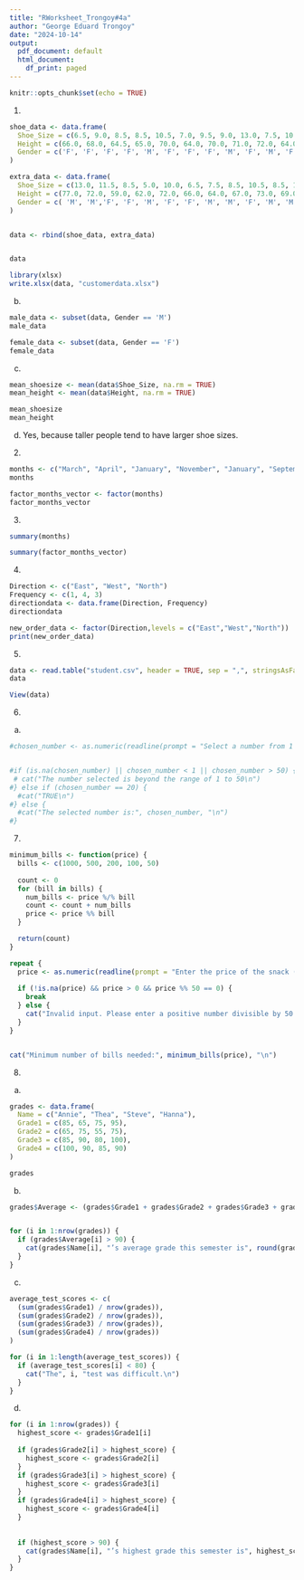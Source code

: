 ```yaml
---
title: "RWorksheet_Trongoy#4a"
author: "George Eduard Trongoy"
date: "2024-10-14"
output:
  pdf_document: default
  html_document:
    df_print: paged
---
```


```r
knitr::opts_chunk$set(echo = TRUE)
```

 1. 
```r

shoe_data <- data.frame(
  Shoe_Size = c(6.5, 9.0, 8.5, 8.5, 10.5, 7.0, 9.5, 9.0, 13.0, 7.5, 10.5, 8.5, 12.0, 10.5),
  Height = c(66.0, 68.0, 64.5, 65.0, 70.0, 64.0, 70.0, 71.0, 72.0, 64.0, 74.5, 67.0, 71.0, 71.0),
  Gender = c('F', 'F', 'F', 'F', 'M', 'F', 'F', 'F', 'M', 'F', 'M', 'F', 'M', 'M')
)

extra_data <- data.frame(
  Shoe_Size = c(13.0, 11.5, 8.5, 5.0, 10.0, 6.5, 7.5, 8.5, 10.5, 8.5, 10.5, 11.0, 9.0, 13.0),
  Height = c(77.0, 72.0, 59.0, 62.0, 72.0, 66.0, 64.0, 67.0, 73.0, 69.0, 72.0, 70.0, 69.0, 70.0),
  Gender = c( 'M', 'M','F', 'F', 'M', 'F', 'F', 'M', 'M', 'F', 'M', 'M', 'M', 'M')
)


data <- rbind(shoe_data, extra_data)


data

library(xlsx)
write.xlsx(data, "customerdata.xlsx")

```
 

 b.
```r
male_data <- subset(data, Gender == 'M')
male_data
```
```r
female_data <- subset(data, Gender == 'F')
female_data
```
 c.
```r
mean_shoesize <- mean(data$Shoe_Size, na.rm = TRUE)
mean_height <- mean(data$Height, na.rm = TRUE)

mean_shoesize
mean_height
```
 
d.
 Yes, because taller people tend to have larger shoe sizes.
 
 
 2. 
 
```r
months <- c("March", "April", "January", "November", "January", "September", "October", "September", "November", "August", "January", "November", "November", "February", "May", "August", "July", "December", "August", "August", "September", "November", "February", "April")
months

```
```r
factor_months_vector <- factor(months)
factor_months_vector
```
 3.
```r
summary(months)
```
```r
summary(factor_months_vector)
```
4.
```r
Direction <- c("East", "West", "North")
Frequency <- c(1, 4, 3)
directiondata <- data.frame(Direction, Frequency)
directiondata
```
```r
new_order_data <- factor(Direction,levels = c("East","West","North")) 
print(new_order_data)
```
5.
```r
data <- read.table("student.csv", header = TRUE, sep = ",", stringsAsFactors = TRUE)
data
```
```r
View(data)
```

6.

a.


```r

#chosen_number <- as.numeric(readline(prompt = "Select a number from 1 to 50: "))


#if (is.na(chosen_number) || chosen_number < 1 || chosen_number > 50) {
 # cat("The number selected is beyond the range of 1 to 50\n")
#} else if (chosen_number == 20) {
  #cat("TRUE\n")
#} else {
  #cat("The selected number is:", chosen_number, "\n")
#}


```
7. 
```r
minimum_bills <- function(price) {
  bills <- c(1000, 500, 200, 100, 50)
  
  count <- 0
  for (bill in bills) {
    num_bills <- price %/% bill
    count <- count + num_bills
    price <- price %% bill
  }

  return(count)
}

repeat {
  price <- as.numeric(readline(prompt = "Enter the price of the snack (divisible by 50): "))
  
  if (!is.na(price) && price > 0 && price %% 50 == 0) {
    break
  } else {
    cat("Invalid input. Please enter a positive number divisible by 50.\n")
  }
}


cat("Minimum number of bills needed:", minimum_bills(price), "\n")

```

8.
a.

```r

grades <- data.frame(
  Name = c("Annie", "Thea", "Steve", "Hanna"),
  Grade1 = c(85, 65, 75, 95),
  Grade2 = c(65, 75, 55, 75),
  Grade3 = c(85, 90, 80, 100),
  Grade4 = c(100, 90, 85, 90)
)

grades

```
b.
```r
grades$Average <- (grades$Grade1 + grades$Grade2 + grades$Grade3 + grades$Grade4) / 4


for (i in 1:nrow(grades)) {
  if (grades$Average[i] > 90) {
    cat(grades$Name[i], "’s average grade this semester is", round(grades$Average[i], 2), ".\n")
  }
}

```
c.
```r
average_test_scores <- c(
  (sum(grades$Grade1) / nrow(grades)),
  (sum(grades$Grade2) / nrow(grades)),
  (sum(grades$Grade3) / nrow(grades)),
  (sum(grades$Grade4) / nrow(grades))
)

for (i in 1:length(average_test_scores)) {
  if (average_test_scores[i] < 80) {
    cat("The", i, "test was difficult.\n")
  }
}
```
d.
```r
for (i in 1:nrow(grades)) {
  highest_score <- grades$Grade1[i]  
  
  if (grades$Grade2[i] > highest_score) {
    highest_score <- grades$Grade2[i]
  }
  if (grades$Grade3[i] > highest_score) {
    highest_score <- grades$Grade3[i]
  }
  if (grades$Grade4[i] > highest_score) {
    highest_score <- grades$Grade4[i]
  }
  
  
  if (highest_score > 90) {
    cat(grades$Name[i], "’s highest grade this semester is", highest_score, ".\n")
  }
}
```

